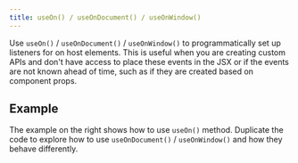 ```yaml
---
title: useOn() / useOnDocument() / useOnWindow()
---
```


Use `useOn()` / `useOnDocument()` / `useOnWindow()` to programmatically set up listeners for on host elements. This is useful when you are creating custom APIs and don't have access to place these events in the JSX or if the events are not known ahead of time, such as if they are created based on component props.

## Example

The example on the right shows how to use `useOn()` method. Duplicate the code to explore how to use `useOnDocument()` / `useOnWindow()` and how they behave differently.
